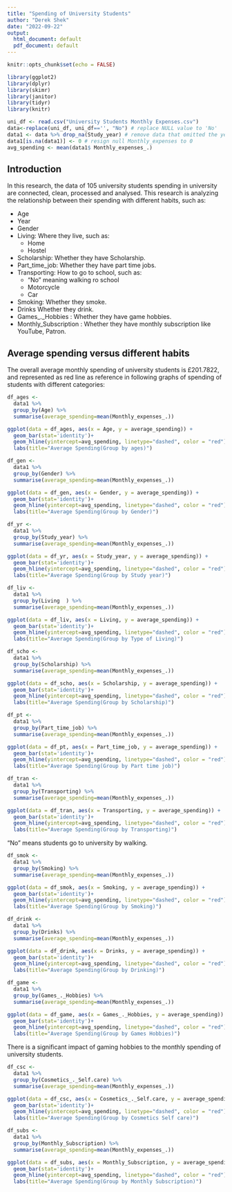 ```yaml
---
title: "Spending of University Students"
author: "Derek Shek"
date: "2022-09-22"
output:
  html_document: default
  pdf_document: default
---
```


```r
knitr::opts_chunk$set(echo = FALSE)
```
```r
library(ggplot2)
library(dplyr)
library(skimr)
library(janitor)
library(tidyr)
library(knitr)
```

```r
uni_df <- read.csv("University Students Monthly Expenses.csv")
data<-replace(uni_df, uni_df=='', "No") # replace NULL value to 'No'
data1 <- data %>% drop_na(Study_year) # remove data that omitted the year
data1[is.na(data1)] <- 0 # resign null Monthly_expenses to 0
avg_spending <- mean(data1$ Monthly_expenses_.)
```

## Introduction

In this research, the data of 105 university students spending in university are connected, clean, processed and analysed. This research is analyzing the relationship between their spending with different habits, such as:

* Age
* Year
* Gender
* Living: Where they live, such as: 
  + Home
  + Hostel
* Scholarship: Whether they have Scholarship.
* Part_time_job: Whether they have part time jobs.
* Transporting: How to go to school, such as:
  + "No" meaning walking ro school  
  + Motorcycle
  + Car
* Smoking: Whether they smoke.
* Drinks Whether they drink.
* Games_._Hobbies : Whether they have game hobbies.
* Monthly_Subscription : Whether they have monthly subscription like YouTube, Patron.

## Average spending versus different habits
The overall average monthly spending of university students is £201.7822, and represented as red line as reference in following graphs of spending of students with different categories:

```r
df_ages <- 
  data1 %>%
  group_by(Age) %>%
  summarise(average_spending=mean(Monthly_expenses_.))
```
```r
ggplot(data = df_ages, aes(x = Age, y = average_spending)) + 
  geom_bar(stat='identity')+
  geom_hline(yintercept=avg_spending, linetype="dashed", color = "red")+
  labs(title="Average Spending(Group by ages)")
```

```r
df_gen <- 
  data1 %>%
  group_by(Gender) %>%
  summarise(average_spending=mean(Monthly_expenses_.))
```
```r
ggplot(data = df_gen, aes(x = Gender, y = average_spending)) + 
  geom_bar(stat='identity')+
  geom_hline(yintercept=avg_spending, linetype="dashed", color = "red")+
  labs(title="Average Spending(Group by Gender)")
```

```r
df_yr <- 
  data1 %>%
  group_by(Study_year) %>%
  summarise(average_spending=mean(Monthly_expenses_.))
```
```r
ggplot(data = df_yr, aes(x = Study_year, y = average_spending)) + 
  geom_bar(stat='identity')+
  geom_hline(yintercept=avg_spending, linetype="dashed", color = "red")+
  labs(title="Average Spending(Group by Study year)")
```


```r
df_liv <- 
  data1 %>%
  group_by(Living  ) %>%
  summarise(average_spending=mean(Monthly_expenses_.))
```
```r
ggplot(data = df_liv, aes(x = Living, y = average_spending)) + 
  geom_bar(stat='identity')+
  geom_hline(yintercept=avg_spending, linetype="dashed", color = "red")+
  labs(title="Average Spending(Group by Type of Living)")
```

```r
df_scho <- 
  data1 %>%
  group_by(Scholarship) %>%
  summarise(average_spending=mean(Monthly_expenses_.))
```
```r
ggplot(data = df_scho, aes(x = Scholarship, y = average_spending)) + 
  geom_bar(stat='identity')+
  geom_hline(yintercept=avg_spending, linetype="dashed", color = "red")+
  labs(title="Average Spending(Group by Scholarship)")
```

```r
df_pt <- 
  data1 %>%
  group_by(Part_time_job) %>%
  summarise(average_spending=mean(Monthly_expenses_.))
```
```r
ggplot(data = df_pt, aes(x = Part_time_job, y = average_spending)) + 
  geom_bar(stat='identity')+
  geom_hline(yintercept=avg_spending, linetype="dashed", color = "red")+
  labs(title="Average Spending(Group by Part time job)")
```

```r
df_tran <- 
  data1 %>%
  group_by(Transporting) %>%
  summarise(average_spending=mean(Monthly_expenses_.))
```
```r
ggplot(data = df_tran, aes(x = Transporting, y = average_spending)) + 
  geom_bar(stat='identity')+
  geom_hline(yintercept=avg_spending, linetype="dashed", color = "red")+
  labs(title="Average Spending(Group by Transporting)")
```

"No" means students go to university by walking.

```r
df_smok <- 
  data1 %>%
  group_by(Smoking) %>%
  summarise(average_spending=mean(Monthly_expenses_.))
```
```r
ggplot(data = df_smok, aes(x = Smoking, y = average_spending)) + 
  geom_bar(stat='identity')+
  geom_hline(yintercept=avg_spending, linetype="dashed", color = "red")+
  labs(title="Average Spending(Group by Smoking)")
```

```r
df_drink <- 
  data1 %>%
  group_by(Drinks) %>%
  summarise(average_spending=mean(Monthly_expenses_.))
```
```r
ggplot(data = df_drink, aes(x = Drinks, y = average_spending)) + 
  geom_bar(stat='identity')+
  geom_hline(yintercept=avg_spending, linetype="dashed", color = "red")+
  labs(title="Average Spending(Group by Drinking)")
```

```r
df_game <- 
  data1 %>%
  group_by(Games_._Hobbies) %>%
  summarise(average_spending=mean(Monthly_expenses_.))
```
```r
ggplot(data = df_game, aes(x = Games_._Hobbies, y = average_spending)) + 
  geom_bar(stat='identity')+
  geom_hline(yintercept=avg_spending, linetype="dashed", color = "red")+
  labs(title="Average Spending(Group by Games Hobbies)")
```

There is a significant impact of gaming hobbies to the monthly spending of university students.

```r
df_csc <- 
  data1 %>%
  group_by(Cosmetics_._Self.care) %>%
  summarise(average_spending=mean(Monthly_expenses_.))
```
```r
ggplot(data = df_csc, aes(x = Cosmetics_._Self.care, y = average_spending)) + 
  geom_bar(stat='identity')+
  geom_hline(yintercept=avg_spending, linetype="dashed", color = "red")+
  labs(title="Average Spending(Group by Cosmetics Self care)")
```

```r
df_subs <- 
  data1 %>%
  group_by(Monthly_Subscription) %>%
  summarise(average_spending=mean(Monthly_expenses_.))
```
```r
ggplot(data = df_subs, aes(x = Monthly_Subscription, y = average_spending)) + 
  geom_bar(stat='identity')+
  geom_hline(yintercept=avg_spending, linetype="dashed", color = "red")+
  labs(title="Average Spending(Group by Monthly Subscription)")
```